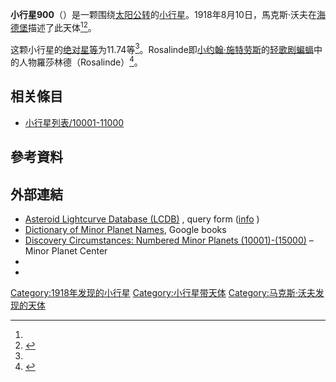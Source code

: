 {{Infobox planet
 | minorplanet     = yes
 | name            = 900 Rosalinde
 | background      = #D6D6D6
 | image = 
 | image_size      = 
 | caption         =
 | discovery_ref   =  <ref name="MPC-object" />
 | discoverer      = [[馬克斯·沃夫|馬克斯·沃夫]]
 | discovery_site  = [[海德堡|海德堡]]
 | discovered      = 1918年8月10日
 | mpc_name        = 900 Rosalinde
 | alt_names       = 900 Rosalinde
 | pronounced      = 
 | named_after     = <ref name="MPC-object" />
 | mp_category     = [[主帶小行星|主帶小行星]] <ref name="MPC-object" /><ref name="jpldata" />
 | orbit_ref       = <ref name="a">[http://ssd.jpl.nasa.gov/sbdb.cgi?sstr=900 900] {{Wayback|url=http://ssd.jpl.nasa.gov/sbdb.cgi?sstr=900 |date=20201127185144 }}，小行星數據庫瀏覽器（JPL Small-Body Database Browser）－[[美国国家航空航天局|美国国家航空航天局]]喷气推进实验室</ref>
 | epoch           = 2018-03-23.0（[[儒略日|JD]] 2458200.5）
 | uncertainty     = 0
 | observation_arc = 
 | aphelion = {{convert|2.877|AU|km|3|abbr=on|lk=out}}
 | perihelion      = {{convert|2.0688262|AU|km|3|abbr=on}}
 | semimajor       = 2.4728222
 | eccentricity    = 0.1633745
 | period          = 3.89[[儒略年|yr]]
 | mean_anomaly    = 230.61129[[度|°]]
 | mean_motion     = {{Deg2DMS|0.25346300|sup=ms}} / day
 | inclination     = 11.56314
 | asc_node        = 182.29487°
 | arg_peri        = 121.94509
 | mean_diameter   = 
 | rotation        = 
 | albedo          =
 | spectral_type   =
 | abs_magnitude   = 11.74<ref name="jpldata" />
}}
'''小行星900'''（{{lang-en|900 Rosalinde}}）是一颗围绕[[太阳|太阳]][[公转|公转]]的[[小行星|小行星]]。1918年8月10日，馬克斯·沃夫在[[海德堡|海德堡]]描述了此天体<ref name="a" /><ref>{{cite news|title=小行星列表|url=http://cfa-www.harvard.edu/iau/lists/NumberedMPs.txt|accessdate=2018-10-19|newspaper=哈佛大学|archive-date=2008-05-17|archive-url=https://web.archive.org/web/20080517010638/http://cfa-www.harvard.edu/iau/lists/NumberedMPs.txt|dead-url=no}}</ref>。

这颗小行星的[[绝对星等|绝对星等]]为11.74等<ref name="a" />。Rosalinde即[[小约翰·施特劳斯|小约翰·施特劳斯]]的[[轻歌剧|轻歌剧]][[蝙蝠_(歌剧)|蝙蝠]]中的人物羅莎林德（Rosalinde）<ref>{{cite book|author=Paul Herget|title=The Names of the Minor Planets|year=1968}}</ref>。

== 相关條目 ==
*[[小行星列表/10001-11000|小行星列表/10001-11000]]

== 參考資料 ==
{{reflist|refs=

<ref name="jpldata">{{cite web
 |type         = 2018-01-26 last obs.
 |title        = JPL Small-Body Database Browser:900 Rosalinde-900 Rosalinde
 |url          = https://ssd.jpl.nasa.gov/sbdb.cgi?sstr=900
 |publisher    = [[Jet_Propulsion_Laboratory|Jet Propulsion Laboratory]]
 |accessdate   = 28 March 2018
 |archive-date = 2020-11-27
 |archive-url  = https://web.archive.org/web/20201127185144/https://ssd.jpl.nasa.gov/sbdb.cgi?sstr=900
 |dead-url     = no
}}</ref>

<ref name="MPC-object">{{cite web
  |title      = 900 Rosalinde
  |work      = Minor Planet Center
  |url      = https://www.minorplanetcenter.net/db_search/show_object?object_id=900
  |accessdate      = 28 March 2018
  |archive-date      = 2016-03-04
  |archive-url      = https://web.archive.org/web/20160304091229/http://minorplanetcenter.net/db_search/show_object?object_id=900
  |dead-url      = no
  }}</ref>

}}

==  外部連結 ==
* [http://www.minorplanet.info/PHP/lcdbsummaryquery.php Asteroid Lightcurve Database (LCDB)] {{Wayback|url=http://www.minorplanet.info/PHP/lcdbsummaryquery.php |date=20171210173955 }}, query form ([http://www.minorplanet.info/lightcurvedatabase.html info] {{Wayback|url=http://www.minorplanet.info/lightcurvedatabase.html |date=20171216050541 }})
* [https://books.google.com/books?id=aeAg1X7afOoC&pg Dictionary of Minor Planet Names], Google books
* [http://www.minorplanetcenter.net/iau/lists/NumberedMPs010001.html Discovery Circumstances: Numbered Minor Planets (10001)-(15000)] {{Wayback|url=http://www.minorplanetcenter.net/iau/lists/NumberedMPs010001.html |date=20180612162317 }} – Minor Planet Center
* {{AstDys|900}}
* {{JPL small body}}

{{Minor Planet Number|[[小行星899|小行星899]]|[[小行星901|小行星901]]}}
{{小天体}}

[[Category:1918年发现的小行星|Category:1918年发现的小行星]]
[[Category:小行星带天体|Category:小行星带天体]]
[[Category:马克斯·沃夫发现的天体|Category:马克斯·沃夫发现的天体]]


{{Beltasteroid-stub}}